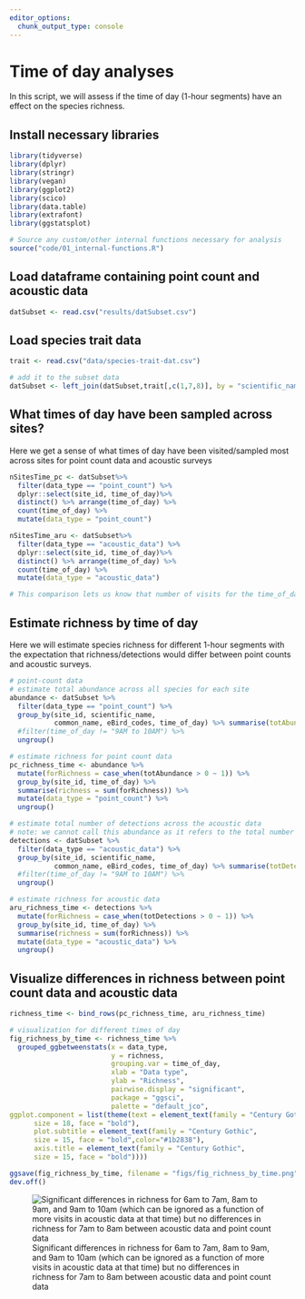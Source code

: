 ```yaml
---
editor_options: 
  chunk_output_type: console
---
```


# Time of day analyses  

In this script, we will assess if the time of day (1-hour segments) have an effect on the species richness.  

## Install necessary libraries
```r
library(tidyverse)
library(dplyr)
library(stringr)
library(vegan)
library(ggplot2)
library(scico)
library(data.table)
library(extrafont)
library(ggstatsplot)

# Source any custom/other internal functions necessary for analysis
source("code/01_internal-functions.R")
```

## Load dataframe containing point count and acoustic data
```r
datSubset <- read.csv("results/datSubset.csv")
```

## Load species trait data
```r
trait <- read.csv("data/species-trait-dat.csv")

# add it to the subset data
datSubset <- left_join(datSubset,trait[,c(1,7,8)], by = "scientific_name")
```

## What times of day have been sampled across sites?

Here we get a sense of what times of day have been visited/sampled most across sites for point count data and acoustic surveys
```r
nSitesTime_pc <- datSubset%>% 
  filter(data_type == "point_count") %>%
  dplyr::select(site_id, time_of_day)%>%
  distinct() %>% arrange(time_of_day) %>% 
  count(time_of_day) %>%
  mutate(data_type = "point_count")

nSitesTime_aru <- datSubset%>% 
  filter(data_type == "acoustic_data") %>%
  dplyr::select(site_id, time_of_day)%>%
  distinct() %>% arrange(time_of_day) %>% 
  count(time_of_day) %>%
  mutate(data_type = "acoustic_data")

# This comparison lets us know that number of visits for the time_of_day - 9AM to 10AM is significantly different between acoustic data and point counts.  
```

## Estimate richness by time of day  

Here we will estimate species richness for different 1-hour segments with the expectation that richness/detections would differ between point counts and acoustic surveys.  
```r
# point-count data
# estimate total abundance across all species for each site
abundance <- datSubset %>%
  filter(data_type == "point_count") %>%
  group_by(site_id, scientific_name,
           common_name, eBird_codes, time_of_day) %>% summarise(totAbundance = sum(number)) %>%
  #filter(time_of_day != "9AM to 10AM") %>%
  ungroup()

# estimate richness for point count data
pc_richness_time <- abundance %>%
  mutate(forRichness = case_when(totAbundance > 0 ~ 1)) %>%
  group_by(site_id, time_of_day) %>%
  summarise(richness = sum(forRichness)) %>%
  mutate(data_type = "point_count") %>%
  ungroup()

# estimate total number of detections across the acoustic data
# note: we cannot call this abundance as it refers to the total number of vocalizations across a 16-min period across all sites
detections <- datSubset %>%
  filter(data_type == "acoustic_data") %>%
  group_by(site_id, scientific_name,
           common_name, eBird_codes, time_of_day) %>% summarise(totDetections = sum(number)) %>%
  #filter(time_of_day != "9AM to 10AM") %>%
  ungroup()

# estimate richness for acoustic data
aru_richness_time <- detections %>%
  mutate(forRichness = case_when(totDetections > 0 ~ 1)) %>%
  group_by(site_id, time_of_day) %>%
  summarise(richness = sum(forRichness)) %>%
  mutate(data_type = "acoustic_data") %>%
  ungroup()
```

## Visualize differences in richness between point count data and acoustic data
```r
richness_time <- bind_rows(pc_richness_time, aru_richness_time)

# visualization for different times of day
fig_richness_by_time <- richness_time %>%
  grouped_ggbetweenstats(x = data_type,
                         y = richness,
                         grouping.var = time_of_day,
                         xlab = "Data type",
                         ylab = "Richness", 
                         pairwise.display = "significant",
                         package = "ggsci",
                         palette = "default_jco",
ggplot.component = list(theme(text = element_text(family = "Century Gothic", size = 15, face = "bold"),plot.title = element_text(family = "Century Gothic",
      size = 18, face = "bold"),
      plot.subtitle = element_text(family = "Century Gothic", 
      size = 15, face = "bold",color="#1b2838"),
      axis.title = element_text(family = "Century Gothic",
      size = 15, face = "bold"))))

ggsave(fig_richness_by_time, filename = "figs/fig_richness_by_time.png", width = 15, height = 10, device = png(), units = "in", dpi = 300)
dev.off() 
```

![Significant differences in richness for 6am to 7am, 8am to 9am, and 9am to 10am (which can be ignored as a function of more visits in acoustic data at that time) but no differences in richness for 7am to 8am between acoustic data and point count data](figs/fig_richness_by_time.png)
